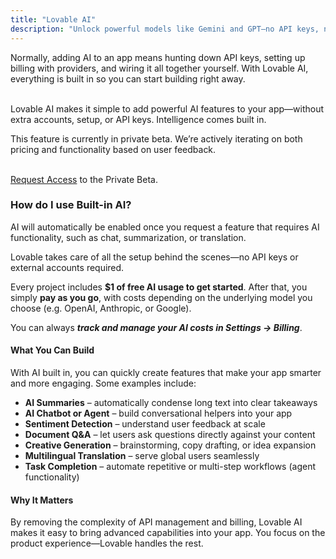 ```yaml
---
title: "Lovable AI"
description: "Unlock powerful models like Gemini and GPT—no API keys, no setup."
---
```


Normally, adding AI to an app means hunting down API keys, setting up billing with providers, and wiring it all together yourself. With Lovable AI, everything is built in so you can start building right away.

\
Lovable AI makes it simple to add powerful AI features to your app—without extra accounts, setup, or API keys. Intelligence comes built in.

<Warning>
  This feature is currently in private beta. We’re actively iterating on both pricing and functionality based on user feedback.

  \
  [Request Access](https://lovable-private-beta.lovable.app/) to the Private Beta.
</Warning>

### How do I use Built-in AI?

AI will automatically be enabled once you request a feature that requires AI functionality, such as chat, summarization, or translation.

Lovable takes care of all the setup behind the scenes—no API keys or external accounts required.

Every project includes **\$1 of free AI usage to get started**. After that, you simply **pay as you go**, with costs depending on the underlying model you choose (e.g. OpenAI, Anthropic, or Google).

You can always **_track and manage your AI costs in Settings → Billing_**.

#### What You Can Build

With AI built in, you can quickly create features that make your app smarter and more engaging. Some examples include:

- **AI Summaries** – automatically condense long text into clear takeaways
- **AI Chatbot or Agent** – build conversational helpers into your app
- **Sentiment Detection** – understand user feedback at scale
- **Document Q&A** – let users ask questions directly against your content
- **Creative Generation** – brainstorming, copy drafting, or idea expansion
- **Multilingual Translation** – serve global users seamlessly
- **Task Completion** – automate repetitive or multi-step workflows (agent functionality)

#### Why It Matters

By removing the complexity of API management and billing, Lovable AI makes it easy to bring advanced capabilities into your app. You focus on the product experience—Lovable handles the rest.